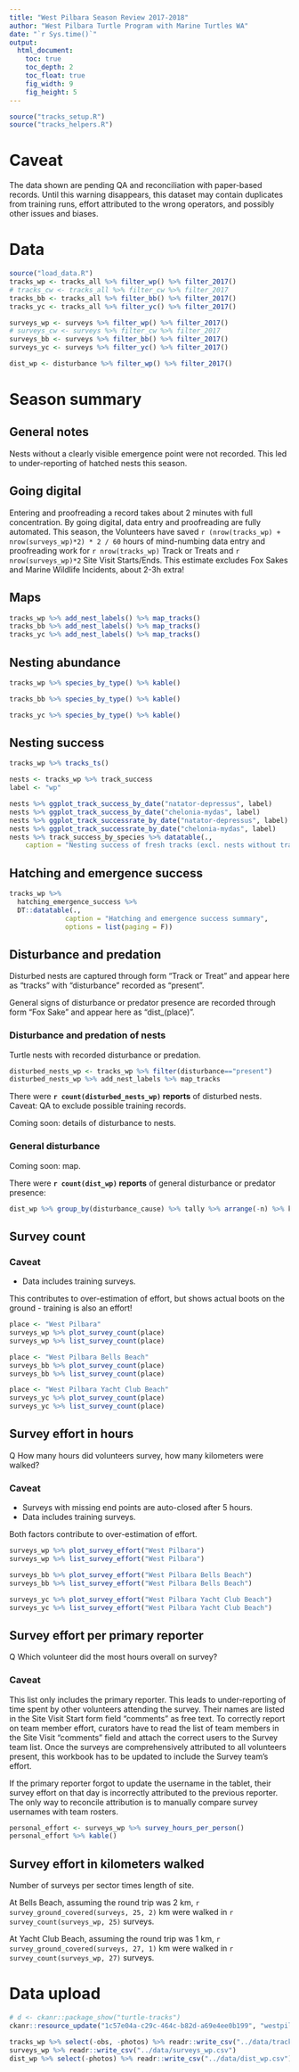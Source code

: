 ```yaml
---
title: "West Pilbara Season Review 2017-2018"
author: "West Pilbara Turtle Program with Marine Turtles WA"
date: "`r Sys.time()`"
output:
  html_document:
    toc: true
    toc_depth: 2
    toc_float: true
    fig_width: 9
    fig_height: 5
---
```


```r
source("tracks_setup.R")
source("tracks_helpers.R")
```

# Caveat
The data shown are pending QA and reconciliation with paper-based records. 
Until this warning disappears, this dataset may contain duplicates from training runs, effort attributed to the wrong operators, and possibly other issues and biases.

# Data
```r
source("load_data.R")
tracks_wp <- tracks_all %>% filter_wp() %>% filter_2017()
# tracks_cw <- tracks_all %>% filter_cw %>% filter_2017
tracks_bb <- tracks_all %>% filter_bb() %>% filter_2017()
tracks_yc <- tracks_all %>% filter_yc() %>% filter_2017()

surveys_wp <- surveys %>% filter_wp() %>% filter_2017()
# surveys_cw <- surveys %>% filter_cw %>% filter_2017
surveys_bb <- surveys %>% filter_bb() %>% filter_2017()
surveys_yc <- surveys %>% filter_yc() %>% filter_2017()

dist_wp <- disturbance %>% filter_wp() %>% filter_2017()
```

# Season summary

## General notes
Nests without a clearly visible emergence point were not recorded.
This led to under-reporting of hatched nests this season.

## Going digital
Entering and proofreading a record takes about 2 minutes with full concentration.
By going digital, data entry and proofreading are fully automated.
This season, the Volunteers have saved 
`r (nrow(tracks_wp) + nrow(surveys_wp)*2) * 2 / 60` hours of mind-numbing data entry
and proofreading work for `r nrow(tracks_wp)` Track or Treats and 
`r nrow(surveys_wp)*2` Site Visit Starts/Ends. 
This estimate excludes Fox Sakes and Marine Wildlife Incidents, about 2-3h extra!

## Maps
```r
tracks_wp %>% add_nest_labels() %>% map_tracks()
tracks_bb %>% add_nest_labels() %>% map_tracks()
tracks_yc %>% add_nest_labels() %>% map_tracks()
```

## Nesting abundance
```r
tracks_wp %>% species_by_type() %>% kable()
```

```r
tracks_bb %>% species_by_type() %>% kable()
```

```r
tracks_yc %>% species_by_type() %>% kable()
```

## Nesting success 
```r
tracks_wp %>% tracks_ts()

nests <- tracks_wp %>% track_success
label <- "wp"

nests %>% ggplot_track_success_by_date("natator-depressus", label)
nests %>% ggplot_track_success_by_date("chelonia-mydas", label)
nests %>% ggplot_track_successrate_by_date("natator-depressus", label)
nests %>% ggplot_track_successrate_by_date("chelonia-mydas", label)
nests %>% track_success_by_species %>% datatable(., 
    caption = "Nesting success of fresh tracks (excl. nests without tracks and tagging)")
```

## Hatching and emergence success
```r
tracks_wp %>% 
  hatching_emergence_success %>%
  DT::datatable(., 
              caption = "Hatching and emergence success summary",
              options = list(paging = F))
```

## Disturbance and predation
Disturbed nests are captured through form "Track or Treat" and appear here
as "tracks" with "disturbance" recorded as "present".

General signs of disturbance or predator presence are recorded through form 
"Fox Sake" and appear here as "dist_(place)".

### Disturbance and predation of nests
Turtle nests with recorded disturbance or predation.

```r
disturbed_nests_wp <- tracks_wp %>% filter(disturbance=="present")
disturbed_nests_wp %>% add_nest_labels %>% map_tracks
```

There were **`r count(disturbed_nests_wp)` reports** of disturbed nests. Caveat: QA to exclude possible training records.

Coming soon: details of disturbance to nests.

### General disturbance
Coming soon: map.

There were **`r count(dist_wp)` reports** of general disturbance or predator presence:

```r
dist_wp %>% group_by(disturbance_cause) %>% tally %>% arrange(-n) %>% kable
```


## Survey count

### Caveat
* Data includes training surveys.

This contributes to over-estimation of effort, but shows actual boots on the 
ground - training is also an effort!

```r
place <- "West Pilbara"
surveys_wp %>% plot_survey_count(place)
surveys_wp %>% list_survey_count(place)

place <- "West Pilbara Bells Beach"
surveys_bb %>% plot_survey_count(place)
surveys_bb %>% list_survey_count(place)

place <- "West Pilbara Yacht Club Beach"
surveys_yc %>% plot_survey_count(place)
surveys_yc %>% list_survey_count(place)
```

## Survey effort in hours
Q How many hours did volunteers survey, how many kilometers were walked?

### Caveat
* Surveys with missing end points are auto-closed after 5 hours. 
* Data includes training surveys.

Both factors contribute to over-estimation of effort.

```r
surveys_wp %>% plot_survey_effort("West Pilbara")
surveys_wp %>% list_survey_effort("West Pilbara")

surveys_bb %>% plot_survey_effort("West Pilbara Bells Beach")
surveys_bb %>% list_survey_effort("West Pilbara Bells Beach")

surveys_yc %>% plot_survey_effort("West Pilbara Yacht Club Beach")
surveys_yc %>% list_survey_effort("West Pilbara Yacht Club Beach")
```

## Survey effort per primary reporter
Q Which volunteer did the most hours overall on survey?

### Caveat
This list only includes the primary reporter. 
This leads to under-reporting of time spent by other volunteers attending the survey.
Their names are listed in the Site Visit Start form field "comments" as free text.
To correctly report on team member effort, curators have to read the list of 
team members in the Site Visit "comments" field and attach the correct users 
to the Survey team list.
Once the surveys are comprehensively attributed to all volunteers present, this
workbook has to be updated to include the Survey team's effort.

If the primary reporter forgot to update the username in the tablet,
their survey effort on that day is incorrectly attributed to the previous reporter.
The only way to reconcile attribution is to manually compare survey usernames with
team rosters.

```r
personal_effort <- surveys_wp %>% survey_hours_per_person()
personal_effort %>% kable()
```

## Survey effort in kilometers walked
Number of surveys per sector times length of site.

At Bells Beach, assuming the round trip was 2 km,
`r survey_ground_covered(surveys, 25, 2)` km were walked 
in `r survey_count(surveys_wp, 25)` surveys.

At Yacht Club Beach, assuming the round trip was 1 km,
`r survey_ground_covered(surveys, 27, 1)` km were walked 
in `r survey_count(surveys_wp, 27)` surveys.

# Data upload

```r
# d <- ckanr::package_show("turtle-tracks")
ckanr::resource_update("1c57e04a-c29c-464c-b82d-a69e4ee0b199", "westpilbara_2017-18.html")
```

```r
tracks_wp %>% select(-obs, -photos) %>% readr::write_csv("../data/tracks_wp.csv")
surveys_wp %>% readr::write_csv("../data/surveys_wp.csv")
dist_wp %>% select(-photos) %>% readr::write_csv("../data/dist_wp.csv")
```

